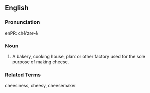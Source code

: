 ==English==

===Pronunciation===
enPR: chēʹzər-ē

===Noun===
{{en-noun}}

# A bakery, cooking house, plant or other factory used for the sole purpose of making cheese.

===Related Terms===
cheesiness,
cheesy,
cheesemaker